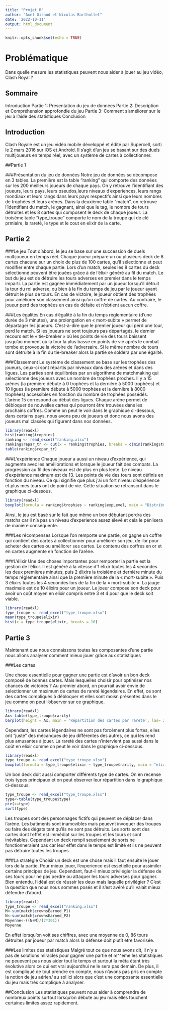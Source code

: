 ---
title: "Projet R"
author: "Axel Giraud et Nicolas Barthollet"
date: '2022-10-11'
output: html_document
---

```{r setup, include=FALSE}
knitr::opts_chunk$set(echo = TRUE)
```

# Problématique

Dans quelle mesure les statistiques peuvent nous aider à jouer au jeu vidéo, Clash Royal ?



## Sommaire

Introduction
Partie 1:
Presentation du jeu de données
Partie 2:
Description et Compréhension approfondie du jeu
Partie 3:
Comment s'améliorer sur le jeu à l'aide des statistiques
Conclusion

## Introduction

Clash Royale est un jeu vidéo mobile développé et édité par Supercell, sorti le 2 mars 2016 sur iOS et Android. Il s'agit d'un jeu se basant sur des duels multijoueurs en temps réel, avec un système de cartes à collectionner.

##Partie 1

###Présentation du jeu de données
Notre jeu de données se décompose en 3 tables. 
La première est la table "ranking" qui comporte des données sur les 200 meilleurs joueurs de chaque pays. On y retrouve l'identifiant des joueurs, leurs pays, leurs pseudos,leurs niveaux d'experiences, leurs rangs mondiaux et leurs rangs dans leurs pays respectifs ainsi que leurs nombres de trophées et leurs arènes. 
Dans la deuxième table "match", on retrouve l'identifiant du match, le gagnant, ainsi que le tag, le nombre de tours détruites et  les 8 cartes qui composent le deck de chaque joueur.
La troisème table "type_troupe" comporte le nom de la troupe qui de clé prmiaire, la rareté, le type et le cout en elixir de la carte.


## Partie 2


###Le jeu
Tout d'abord, le jeu se base sur une succession de duels multijoueur en temps réel. Chaque joueur prépare un ou plusieurs deck de 8 cartes chacune sur un choix de plus de 100 cartes, qu'il sélectionne et peut modifier entre chaque partie. Lors d'un match, seules les 8 cartes du deck sélectionné peuvent être jouées grâce à de l'élixir généré au fil du match.                                                                       Le but du jeu est de détruire les tours adverses en premier dans le temps imparti. La partie est gagnée immédiatement par un joueur lorsqu'il détruit la tour du roi adverse, ou bien à la fin du temps de jeu par le joueur ayant détruit le plus de tours. En cas de victoire, le joueur obtient des trophées pour améliorer son classement ainsi qu’un coffre de cartes. Au contraire, le joueur perd des trophées en cas de défaite et n'obtient aucun coffre. 
 
 
###Les égalités
En cas d'égalité à la fin du temps réglementaire (d’une durée de 3 minutes), une prolongation en « mort-subite » permet de départager les joueurs. C’est-à-dire que le premier joueur qui perd une tour, perd le match. Si les joueurs ne sont toujours pas départagés, le dernier recours est le « tie-breaker » où les points de vie des tours baissent jusqu'au moment où la tour la plus basse en points de vie après le combat tombe et provoque la victoire de l'adversaire. Si le même nombre de tours sont détruite à la fin du tie-breaker alors la partie se soldera par une égalité.


###Classement
Le système de classement se base sur les trophées des joueurs, ceux-ci sont répartis par niveaux dans des arènes et dans des ligues. Les parties sont équilibrées par un algorithme de matchmaking qui sélectionne des joueurs avec un nombre de trophées proches.                                                                                           Il y a 15 arènes (la première débute à 0 trophées et la dernière à 5000 trophées) et 10 ligues (la première débute à 5000 trophées et la dernière à 8000 trophées) accessibles en fonction du nombre de trophées possédés. L'arène 15 correspond au début des ligues. Chaque arène permet de débloquer de nouvelles cartes qui pourront être trouvées dans les prochains coffres. Comme on peut le voir dans le graphique ci-dessous, dans certains pays, nous avons peu de joueurs et donc nous avons des joueurs mal classés qui figurent dans nos données.
```{r}
library(readxl)
hist(ranking$trophies)
ranking <- read_excel("ranking.xlsx")
ranking$repar_tr <- cut(x = ranking$trophies, breaks = c(min(ranking$trophies),1000,4000,5000,max(ranking$trophies)), include.lowest =  TRUE)
table(ranking$repar_tr)
```


###L'expérience
Chaque joueur a aussi un niveau d'expérience, qui augmente avec les améliorations et lorsque le joueur fait des combats. La progression au fil des niveaux est de plus en plus lente. Le niveau d'expérience maximum est de 13. Les points de vie des tours sont définis en fonction du niveau. Ce qui signifie que plus j’ai un fort niveau d’expérience et plus mes tours ont de point de vie.  Cette situation se retranscrit dans le graphique ci-dessous. 
```{r}
library(readxl)
boxplot(formula = ranking$trophies ~ ranking$expLevel, main = "Distribution des trophées en fonction du niveau d'experience",  horizontal = FALSE)
```
Ainsi, le jeu est basé sur le fait que même un bon débutant perdra des matchs car il n'a pas un niveau d'experience assez élevé et cela le pénlisera de manière conséquente. 


###Les récompenses
Lorsque l’on remporte une partie, on gagne un coffre qui contient des cartes à collectionner pour améliorer son jeu, de l'or pour acheter des cartes ou améliorer ses cartes. Le contenu des coffres en or et en cartes augmente en fonction de l'arène. 


###L'élixir 
Une des choses importantes pour remporter la partie est la gestion de l’élixir. Il est généré à la vitesse d’1 élixir toutes les 4 secondes les deux premières minutes, puis 2 élixirs la troisième et dernière minute du temps réglementaire ainsi que la première minute de la « mort-subite ». Puis 3 élixirs toutes les 4 secondes lors de la fin de la « mort-subite ». La jauge maximale est de 10 élixirs pour un joueur.
Le joeur compose son deck pour avoir un coût moyen en elixir compris entre 3 et 4 pour que le deck soit viable.
```{r}
library(readxl)
type_troupe <- read_excel("type_troupe.xlsx")
mean(type_troupe$elixir)
hist(x = type_troupe$elixir, breaks = 10)
```



## Partie 3

Maintenant que nous connaissons toutes les composantes d'une partie nous allons analyser comment mieux jouer grâce aux statistiques


###Les cartes

Une chose essentielle pour gagner une partie est d'avoir un bon deck composé de bonnes cartes.
Mais lesquelles choisir pour optimiser nos chances de victoires ?
Au premier abord, on pourrait avoir envie de selectionner un maximum de cartes de rareté légendaires. 
En effet, ce sont des cartes compliqués à débloquer et elles sont moisn présentes dans le jeu comme on peut l'observer sur ce graphique.
```{r, eval=TRUE}
library(readxl)
Ax<-table(type_troupe$rarity)
barplot(height = Ax, main = 'Répartition des cartes par rareté', las= 2, cex.names = 1)
```
Cependant, les cartes légendaires ne sont pas forcément  plus fortes, elles ont "juste" des mécanques de jeu différentes des autres, ce qui les rend plus amusantes à jouer.
La rareté des cartes n'intervient pas aussi dans le coût en elixir comme on peut le voir dans le graphique ci-dessous.
```{r}
library(readxl)
type_troupe <- read_excel("type_troupe.xlsx")
boxplot(formula = type_troupe$elixir ~ type_troupe$rarity, main = "elixir par rareté",  horizontal = FALSE)
```

Un bon deck doit aussi comporter différents type de cartes. On en recense trois types principaux et on peut observer leur répartition dans le graphique ci-dessous.
```{r, echo=TRUE, wraning=TRUE}
type_troupe <- read_excel("type_troupe.xlsx")
type<-table(type_troupe$type)
pie(x=type)
sort(type)
```
Les troupes sont des personnages fictifs qui peuvent se déplacer dans l'arène. Les batiments sont inamovibles mais peuevnt invoquer des troupes ou faire des dégats tant qu'ils ne sont pas détruits. Les sorts sont des cartes dont l'effet est immédiat sur les troupes et les tours et sont inévitables. Cependant un deck rempli seuelement de sorts  ne fonctionneraient pas car leur effet dans le temps est limité et ils ne peuvent pas détruire toutes les troupes. 

###La stratégie 
Choisir un deck est une chose mais il faut ensuite le jouer lors de la partie. Pour mieux jouer, l'experience est essetielle pour assimiler certains principes de jeu. Cependant, faut-il mieux privilégier la défense de ses tours pour ne pas perdre ou attaquer les tours adverses pour gagner.  Bien entendu, l'idéal est de réussir les deux mais laquelle privilégier ?
 C'est la question que nous nous sommes posés et il s'est avéré qu'il valait mieux défendre d'abord.
```{r}
library(readxl)
type_troupe <- read_excel("ranking.xlsx")
M<-sum(match$crownsEarned_P1)
N<-sum(match$crownsEarned_P2)
Moyenne<-((N+M)/(2*301))
Moyenne
```
En effet lorsqu'on voit ses chiffres, avec une moyenne de 0, 86 tours détruites par joueur par match alors la défense doit plutît etre favorisée. 

###Les limites des statistiques
Malgré tout ce que nous avons dit, il n'y a pas de solutions miracles pour gagner une partie et m^^eme les statistiques ne peuevent pas nous aider tout le temps et surtout la méta étant très évolutive alors ce qui est vrai aujourdhui ne le sera pas demain. De plus, il est compliqué de tout prendre en compte, nous n'avons pas pris en compte la notion de jeu aérien/ au sol ici alors que c'est une composante essentielle du jeu mais très compliqué à analyser.

##Conclusion
 Les statistiques peuvent nous aider à comprendre de nombreux points surtout lorsqu'on débute au jeu mais elles touchent certaines limites assez rapidement. 






